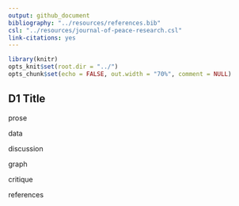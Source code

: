 ```yaml
---
output: github_document
bibliography: "../resources/references.bib" 
csl: "../resources/journal-of-peace-research.csl"
link-citations: yes
---
```


```r
library(knitr)
opts_knit$set(root.dir = "../")
opts_chunk$set(echo = FALSE, out.width = "70%", comment = NULL)
```

## D1 Title

prose

data

discussion 

graph 

critique 

references
